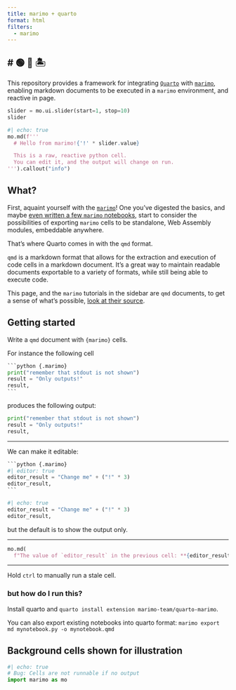 ```yaml
---
title: marimo + quarto
format: html
filters:
  - marimo
---
```


# 🟢 🔵 🏝️
---


This repository provides a framework for integrating
[`Quarto`](https://quarto.org) with [`marimo`](https://marimo.io),
enabling markdown documents to be executed in a `marimo` environment, and
reactive in page.

```python {.marimo}
slider = mo.ui.slider(start=1, stop=10)
slider
```

```python {.marimo}
#| echo: true
mo.md(f'''
  # Hello from marimo!{'!' * slider.value}

  This is a raw, reactive python cell.
  You can edit it, and the output will change on run.
''').callout("info")
```

## What?

First, aquaint yourself with the [`marimo`](https://marimo.io)! One you've
digested the basics, and maybe [even written a few `marimo`
notebooks](https://marimo.app), start to consider the possibilities of exporting
`marimo` cells to be standalone, Web Assembly modules, embeddable anywhere.

That's where Quarto comes in with the `qmd` format.

`qmd` is a markdown format that allows for the extraction and execution of code
cells in a markdown document. It's a great way to maintain readable documents
exportable to a variety of formats, while still being able to execute code.

This page, and the `marimo` tutorials in the sidebar are `qmd` documents, to get
a sense of what's possible,
[look at their source](javascript:document.getElementById("quarto-code-tools-source").click()).

## Getting started

Write a `qmd` document with `{marimo}` cells.

For instance the following cell

````python
```python {.marimo}
print("remember that stdout is not shown")
result = "Only outputs!"
result,
```
````

produces the following output:

```python {.marimo}
print("remember that stdout is not shown")
result = "Only outputs!"
result,
```

---

We can make it editable:

````python
```python {.marimo}
#| editor: true
editor_result = "Change me" + ("!" * 3)
editor_result,
```
````

```python {.marimo}
#| echo: true
editor_result = "Change me" + ("!" * 3)
editor_result,
```

but the default is to show the output only.

---

```python {.marimo}
mo.md(
  f"The value of `editor_result` in the previous cell: **{editor_result}**")
```

---

Hold `ctrl` to manually run a stale cell.

### but how do I run this?

Install quarto and `quarto install extension marimo-team/quarto-marimo`.

You can also export existing notebooks into quarto format: `marimo export md mynotebook.py -o mynotebook.qmd`

## Background cells shown for illustration

```python {.marimo}
#| echo: true
# Bug: Cells are not runnable if no output
import marimo as mo
```
